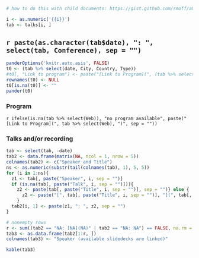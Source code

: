 ```r
# how to do this with child documents: https://gist.github.com/rmoff/a043676a2f084b81a434

i <- as.numeric('{{i}}')
tab <- talks[i, ]
```

## `r paste(as.character(tab$date), ": ", select(tab, Conference), sep = "")` {.tabset .tabset-fade .tabset-pills .unnumbered}

```r
panderOptions('knitr.auto.asis', FALSE)
t0 <- (tab %>% select(date, City, Country, Type))
#t0[, "Link to program"] <- paste("[Link to Program](", (tab %>% select(Web)), ")", sep = "")
rownames(t0) <- NULL
t0[is.na(t0)] <- ""
pander(t0)
```

### Program {.unnumbered}

`r ifelse(is.na(tab %>% select(Web)), "no program available", paste("[Link to Program](", tab %>% select(Web), ")", sep = ""))`

### Talks and/or recording {.unnumbered}

```r
tab <- select(tab, -date)
tab2 <- data.frame(matrix(NA, ncol = 1, nrow = 5))
colnames(tab2) <- c("Speaker and Title")
ns <- as.numeric(substr(tail(colnames(tab), 1), 5, 5))
for (i in 1:ns){
  z1 <- tab[, paste("Speaker", i, sep = "")]
  if (is.na(tab[, paste("Talk", i, sep = "")])){
    z2 <- paste(tab[, paste("Title", i, sep = "")], sep = "")} else {
      z2 <- paste("[", tab[, paste("Title", i, sep = "")], "](", tab[, paste("Talk", i, sep = "")], ")", sep = "")
    }
  tab2[i, 1] <- paste(z1, ": ", z2, sep = "")
}

# nonempty rows
r <- sum((tab2 == "NA: [NA](NA)" | tab2 == "NA: NA") == FALSE, na.rm = TRUE)  
tab3 <- as.data.frame(tab2[1:r, ])
colnames(tab3) <- "Speaker (available slidedecks are linked)"
```

```r
kable(tab3)
```
